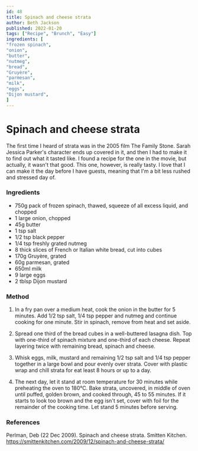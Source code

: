 ```yaml
---
id: 48
title: Spinach and cheese strata
author: Beth Jackson
published: 2022-01-20
tags: ["Recipe", "Brunch", "Easy"]
ingredients: [
"frozen spinach",
"onion",
"butter",
"nutmeg",
"bread",
"Gruyère",
"parmesan",
"milk",
"eggs",
"Dijon mustard",
]
---
```


# Spinach and cheese strata

<BlogTextWrapper>

The first time I heard of strata was in the 2005 film The Family Stone. Sarah Jessica Parker's character ends up covered in it, and then I had to make it to find out what it tasted like. I found a recipe for the one in the movie, but actually, it wasn't that good. This one, however, is really tasty. I love that I can make it the day before I have guests, meaning that I'm a bit less rushed and stressed day of.

</BlogTextWrapper>

<BlogTextWrapper>

### Ingredients

- 750g pack of frozen spinach, thawed, squeeze of all excess liquid, and chopped
- 1 large onion, chopped
- 45g butter
- 1 tsp salt
- 1/2 tsp black pepper
- 1/4 tsp freshly grated nutmeg
- 8 thick slices of French or Italian white bread, cut into cubes
- 170g Gruyère, grated
- 60g parmesan, grated
- 650ml milk
- 9 large eggs
- 2 tblsp Dijon mustard

</BlogTextWrapper>

<BlogTextWrapper>

### Method

1. In a fry pan over a medium heat, cook the onion in the butter for 5 minutes. Add 1/2 tsp salt, 1/4 tsp pepper and nutmeg and continue cooking for one minute. Stir in spinach, remove from heat and set aside.

<Timer inputHours={0} inputMinutes={5} inputSeconds={0} />

2. Spread one third of the bread cubes in a well-buttered lasagna dish. Top with one-third of spinach mixture and one-third of each cheese. Repeat layering twice with remaining bread, spinach and cheese.

3. Whisk eggs, milk, mustard and remaining 1/2 tsp salt and 1/4 tsp pepper together in a large bowl and pour evenly over strata. Cover with plastic wrap and chill strata for eat least 8 hours or up to a day.

4. The next day, let it stand at room temperature for 30 minutes while preheating the oven to 180°C. Bake strata, uncovered, in middle of oven until puffed, golden brown, and cooked through, 45 to 55 minutes. If it starts to look too brown and the egg isn't set, cover with foil for the remainder of the cooking time. Let stand 5 minutes before serving.

<Timer inputHours={0} inputMinutes={55} inputSeconds={0} />

</BlogTextWrapper>

<BlogTextWrapper>

### References

Perlman, Deb (22 Dec 2009). Spinach and cheese strata. Smitten Kitchen. https://smittenkitchen.com/2009/12/spinach-and-cheese-strata/

</BlogTextWrapper>

<ClickableTags tags={tags} />
